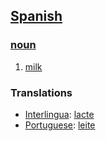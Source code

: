 == [[Spanish]] ==
=== [[noun]] ===
# [[milk]]

=== Translations ===
*[[Interlingua]]: [[lacte]]
*[[Portuguese]]: [[leite]]